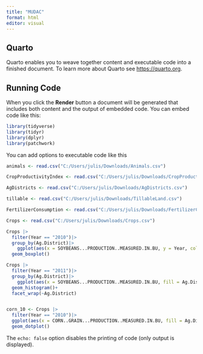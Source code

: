 ```yaml
---
title: "MUDAC"
format: html
editor: visual
---
```


## Quarto

Quarto enables you to weave together content and executable code into a finished document. To learn more about Quarto see <https://quarto.org>.

## Running Code

When you click the **Render** button a document will be generated that includes both content and the output of embedded code. You can embed code like this:

```r
library(tidyverse)
library(tidyr)
library(dplyr)
library(patchwork)
```

You can add options to executable code like this

```r


animals <- read.csv("C:/Users/julis/Downloads/Animals.csv")

CropProductivityIndex <- read.csv("C:/Users/julis/Downloads/CropProductivityIndex.csv")

AgDistricts <- read.csv("C:/Users/julis/Downloads/AgDistricts.csv")

tillable <- read.csv("C:/Users/julis/Downloads/TillableLand.csv")

FertilizerConsumption <- read.csv("C:/Users/julis/Downloads/FertilizerConsumption.csv")

Crops <- read.csv("C:/Users/julis/Downloads/Crops.csv")


```

```r

Crops |>
  filter(Year == "2010")|>
  group_by(Ag.District)|>
    ggplot(aes(x = SOYBEANS...PRODUCTION..MEASURED.IN.BU, y = Year, color = Ag.District))+
  geom_boxplot()

Crops |>
  filter(Year == "2011")|>
  group_by(Ag.District)|>
    ggplot(aes(x = SOYBEANS...PRODUCTION..MEASURED.IN.BU, fill = Ag.District))+
  geom_histogram()+
  facet_wrap(~Ag.District)


corn_10 <- Crops |>
  filter(Year == "2010")|>
  ggplot(aes(x = CORN..GRAIN...PRODUCTION..MEASURED.IN.BU, fill = Ag.District))+
  geom_dotplot()

```

The `echo: false` option disables the printing of code (only output is displayed).
